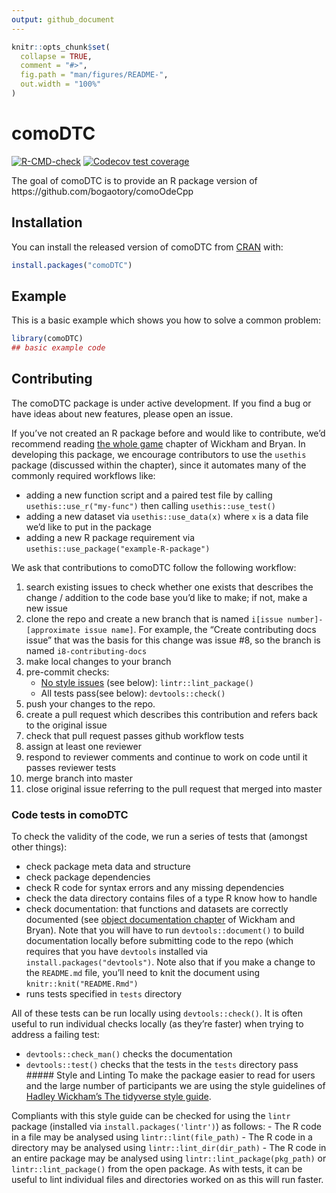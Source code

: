 ```yaml
---
output: github_document
---
```


<!-- README.md is generated from README.Rmd. Please edit that file -->

```r
knitr::opts_chunk$set(
  collapse = TRUE,
  comment = "#>",
  fig.path = "man/figures/README-",
  out.width = "100%"
)
```

# comoDTC

<!-- badges: start -->
[![R-CMD-check](https://github.com/ben18785/comoDTC/workflows/R-CMD-check/badge.svg)](https://github.com/ben18785/comoDTC/actions)
[![Codecov test coverage](https://codecov.io/gh/Como-DTC-Collaboration/comoDTC/branch/master/graph/badge.svg)](https://codecov.io/gh/Como-DTC-Collaboration/comoDTC?branch=master)
<!-- badges: end -->

The goal of comoDTC is to provide an R package version of https://github.com/bogaotory/comoOdeCpp

## Installation

You can install the released version of comoDTC from [CRAN](https://CRAN.R-project.org) with:

``` r
install.packages("comoDTC")
```

## Example

This is a basic example which shows you how to solve a common problem:

```r
library(comoDTC)
## basic example code
```

## Contributing
The comoDTC package is under active development. If you find a bug or have ideas about new features, please open an issue.

If you've not created an R package before and would like to contribute, we'd recommend reading [the whole game](https://r-pkgs.org/whole-game.html) chapter of Wickham and Bryan. In developing this package, we encourage contributors to use the `usethis` package (discussed within the chapter), since it automates many of the commonly required workflows like:

- adding a new function script and a paired test file by calling `usethis::use_r("my-func")` then calling `usethis::use_test()`
- adding a new dataset via `usethis::use_data(x)` where `x` is a data file we'd like to put in the package
- adding a new R package requirement via `usethis::use_package("example-R-package")`

We ask that contributions to comoDTC follow the following workflow:

1.  search existing issues to check whether one exists that describes the change / addition to the code base you'd like to make; if not, make a new issue
2.  clone the repo and create a new branch that is named `i[issue number]-[approximate issue name]`. For example, the "Create contributing docs issue" that was the basis for this change was issue \#8, so the branch is named `i8-contributing-docs`
3.  make local changes to your branch
4. pre-commit checks:
    - [No style issues](https://style.tidyverse.org/) (see below): `lintr::lint_package()`
    - All tests pass(see below): ``devtools::check()``
5. push your changes to the repo.
6.  create a pull request which describes this contribution and refers back to the original issue
7.  check that pull request passes github workflow tests
8.  assign at least one reviewer
9.  respond to reviewer comments and continue to work on code until it passes reviewer tests
10.  merge branch into master
11. close original issue referring to the pull request that merged into master

### Code tests in comoDTC

To check the validity of the code, we run a series of tests that (amongst other things):

-   check package meta data and structure
-   check package dependencies
-   check R code for syntax errors and any missing dependencies
-   check the data directory contains files of a type R know how to handle
-   check documentation: that functions and datasets are correctly documented (see [object documentation chapter](https://r-pkgs.org/man.html) of Wickham and Bryan). Note that you will have to run `devtools::document()` to build documentation locally before submitting code to the repo (which requires that you have `devtools` installed via `install.packages("devtools")`. Note also that if you make a change to the `README.md` file, you'll need to knit the document using `knitr::knit("README.Rmd")`
-   runs tests specified in `tests` directory

All of these tests can be run locally using `devtools::check()`. It is often useful to run individual checks locally (as they're faster) when trying to address a failing test:

-   `devtools::check_man()` checks the documentation
-   `devtools::test()` checks that the tests in the `tests` directory pass
##### Style and Linting
To make the package easier to read for users and the large number of participants we are using the style guidelines of [Hadley Wickham's The tidyverse style guide](https://style.tidyverse.org/). 

Compliants with this style guide can be checked for using the `lintr` package (installed via `install.packages('lintr')`) as follows:
- The R code in a file may be analysed using `lintr::lint(file_path)`
- The R code in a directory may be analysed using `lintr::lint_dir(dir_path)`
- The R code in an entire package may be analysed using `lintr::lint_package(pkg_path)` or `lintr::lint_package()` from the open package.
As with tests, it can be useful to lint individual files and directories worked on as this will run faster.
